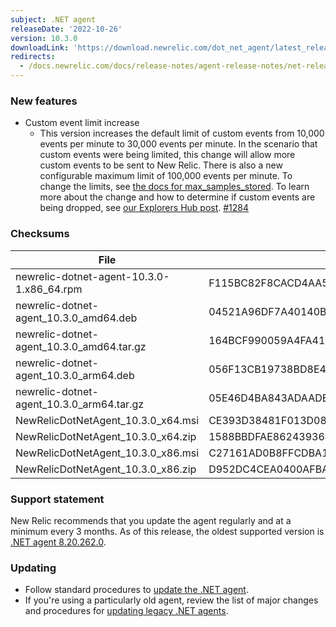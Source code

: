 ```yaml
---
subject: .NET agent
releaseDate: '2022-10-26'
version: 10.3.0
downloadLink: 'https://download.newrelic.com/dot_net_agent/latest_release'
redirects:
  - /docs.newrelic.com/docs/release-notes/agent-release-notes/net-release-notes/net-agent-1030
---
```


### New features
* Custom event limit increase
  * This version increases the default limit of custom events from 10,000 events per minute to 30,000 events per minute. In the scenario that custom events were being limited, this change will allow more custom events to be sent to New Relic. There is also a new configurable maximum limit of 100,000 events per minute. To change the limits, see [the docs for max_samples_stored](https://docs.newrelic.com/docs/apm/agents/net-agent/configuration/net-agent-configuration/#custom_events). To learn more about the change and how to determine if custom events are being dropped, see [our Explorers Hub post](https://discuss.newrelic.com/t/send-more-custom-events-with-the-latest-apm-agents/190497). [#1284](https://github.com/newrelic/newrelic-dotnet-agent/pull/1284)

### Checksums

| File | SHA - 256  Hash |
| ---| ---|
| newrelic-dotnet-agent-10.3.0-1.x86_64.rpm | F115BC82F8CACD4AA5603282C3D21ADEAF32B344E2A0C4CF93108AD70250A4BA |
| newrelic-dotnet-agent_10.3.0_amd64.deb | 04521A96DF7A40140BA68761B2E5DE55AA2C561CE495AA284C45E7CFBAE294AF |
| newrelic-dotnet-agent_10.3.0_amd64.tar.gz | 164BCF990059A4FA41FD02CA878D9ABAF019EEF3D0FA7D5C0F8694122C0C0B79 |
| newrelic-dotnet-agent_10.3.0_arm64.deb | 056F13CB19738BD8E4085F39119E4890B429ADAF1BCE9B2A43E8ACB8C1CD4D9B |
| newrelic-dotnet-agent_10.3.0_arm64.tar.gz | 05E46D4BA843ADAADEBEFA9AEC3ECE02A90E36C8CF5A9D3D7D35FC190E80B110 |
| NewRelicDotNetAgent_10.3.0_x64.msi | CE393D38481F013D083F1473D518A7BC74663FD988C260570A79B8B087C919B1 |
| NewRelicDotNetAgent_10.3.0_x64.zip | 1588BBDFAE862439364D8E446E43A03947429247DA1ED611982CDD6AA598A206 |
| NewRelicDotNetAgent_10.3.0_x86.msi | C27161AD0B8FFCDBA1D18697EC7395ECFDB433060996811BB829BA6EF309C4A8 |
| NewRelicDotNetAgent_10.3.0_x86.zip | D952DC4CEA0400AFBA02E9EB2ECAD3932790942D7EFA2960E94CB3CE9FAA487C |

### Support statement

New Relic recommends that you update the agent regularly and at a minimum every 3 months. As of this release, the oldest supported version is [.NET agent 8.20.262.0](/docs/release-notes/agent-release-notes/net-release-notes/agent-8202620).

### Updating

* Follow standard procedures to [update the .NET agent](/docs/agents/net-agent/installation-configuration/update-net-agent).
* If you're using a particularly old agent, review the list of major changes and procedures for [updating legacy .NET agents](/docs/agents/net-agent/troubleshooting/upgrade-legacy-net-agents).
